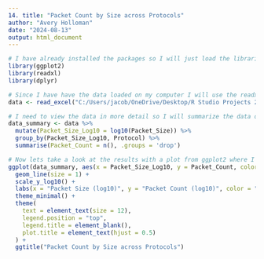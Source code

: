 ---
14. title: "Packet Count by Size across Protocols"
author: "Avery Holloman"
date: "2024-08-13"
output: html_document
---

```{r}
# I have already installed the packages so I will just load the libraries , ggplot2 for plotting, readxl to read in the data, dplyr for filter, select, mutate, arrange, and summarize my data frames if necessary
library(ggplot2)
library(readxl)
library(dplyr)

# Since I have have the data loaded on my computer I will use the readxl function and rename it to something simple like the word "data"
data <- read_excel("C:/Users/jacob/OneDrive/Desktop/R Studio Projects 2024/Datasets/anomaly_detection_network_traffic.xlsx")

# I need to view the data in more detail so I will summarize the data of the different packet couns by their packet size but with a log10 for data transformation to fit in the scale of my plot and then I will group by the protocol but I need to also make sure the group is dropped after summarizing as I ran into a few syntax errors. 
data_summary <- data %>%
  mutate(Packet_Size_Log10 = log10(Packet_Size)) %>%
  group_by(Packet_Size_Log10, Protocol) %>%
  summarise(Packet_Count = n(), .groups = 'drop') 

# Now lets take a look at the results with a plot from ggplot2 where I USE THE LOG10, NAMED THE "y" AND "X" axis ans then gave a title
ggplot(data_summary, aes(x = Packet_Size_Log10, y = Packet_Count, color = Protocol)) +
  geom_line(size = 1) +
  scale_y_log10() +  
  labs(x = "Packet Size (log10)", y = "Packet Count (log10)", color = "Protocol") +
  theme_minimal() +
  theme(
    text = element_text(size = 12),
    legend.position = "top",
    legend.title = element_blank(),
    plot.title = element_text(hjust = 0.5)
  ) +
  ggtitle("Packet Count by Size across Protocols")

```

